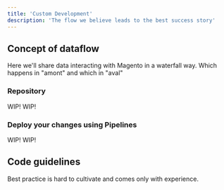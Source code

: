 ```yaml
---
title: 'Custom Development'
description: 'The flow we believe leads to the best success story'
---
```


## Concept of dataflow

Here we'll share data interacting with Magento in a waterfall way. Which happens in "amont" and which in "aval"

### Repository

<AccordionGroup>
  <Accordion icon="github" title="Clone your docs locally">
  WIP!
  </Accordion>
  <Accordion icon="rectangle-terminal" title="Approve changes">
   WIP!
  </Accordion>
</AccordionGroup>

### Deploy your changes using Pipelines

<AccordionGroup>

<Accordion icon="message-bot" title="CI/CD">
WIP!
</Accordion>
<Accordion icon="rocket" title="Push your changes">
WIP!
</Accordion>

</AccordionGroup>

## Code guidelines

Best practice is hard to cultivate and comes only with experience.